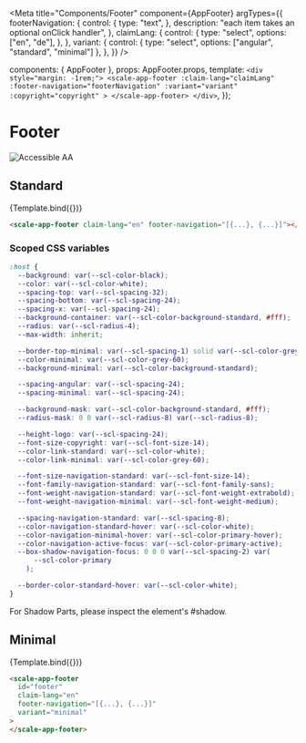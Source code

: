 
<Meta
  title="Components/Footer"
  component={AppFooter}
  argTypes={{
    footerNavigation: {
      control: {
        type: "text",
      },
      description: "each item takes an optional onClick handler",
    },
    claimLang: {
      control: {
        type: "select",
        options: ["en", "de"],
      },
    },
    variant: {
      control: { type: "select", options: ["angular", "standard", "minimal"] },
    },
  }}
/>

  components: { AppFooter },
  props: AppFooter.props,
  template: `
    <div style="margin: -1rem;">
      <scale-app-footer
        :claim-lang="claimLang"
        :footer-navigation="footerNavigation"
        :variant="variant"
        :copyright="copyright"
      >
      </scale-app-footer>
    </div>
  `,
});

<div
  style={{
    display: "inline-flex",
    alignItems: "center",
    justifyContent: "space-between",
    width: "100%",
  }}
>
  <h1>Footer</h1>
  <img src="assets/aa.png" alt="Accessible AA" />
</div>

## Standard

<Canvas withSource="none">
  <Story
    name="Standard"
    inline={false}
    height={500}
    args={{
      claimLang: "en",
      footerNavigation: JSON.stringify(footerNavigation),
    }}
  >
    {Template.bind({})}
  </Story>
</Canvas>

<ArgsTable story="Standard" />

```html
<scale-app-footer claim-lang="en" footer-navigation="[{...}, {...}]"></scale-app-footer>
```

### Scoped CSS variables

```css
:host {
  --background: var(--scl-color-black);
  --color: var(--scl-color-white);
  --spacing-top: var(--scl-spacing-32);
  --spacing-bottom: var(--scl-spacing-24);
  --spacing-x: var(--scl-spacing-24);
  --background-container: var(--scl-color-background-standard, #fff);
  --radius: var(--scl-radius-4);
  --max-width: inherit;

  --border-top-minimal: var(--scl-spacing-1) solid var(--scl-color-grey-20);
  --color-minimal: var(--scl-color-grey-60);
  --background-minimal: var(--scl-color-background-standard);

  --spacing-angular: var(--scl-spacing-24);
  --spacing-minimal: var(--scl-spacing-24);

  --background-mask: var(--scl-color-background-standard, #fff);
  --radius-mask: 0 0 var(--scl-radius-8) var(--scl-radius-8);

  --height-logo: var(--scl-spacing-24);
  --font-size-copyright: var(--scl-font-size-14);
  --color-link-standard: var(--scl-color-white);
  --color-link-minimal: var(--scl-color-grey-60);

  --font-size-navigation-standard: var(--scl-font-size-14);
  --font-family-navigation-standard: var(--scl-font-family-sans);
  --font-weight-navigation-standard: var(--scl-font-weight-extrabold);
  --font-weight-navigation-minimal: var(--scl-font-weight-medium);

  --spacing-navigation-standard: var(--scl-spacing-8);
  --color-navigation-standard-hover: var(--scl-color-white);
  --color-navigation-minimal-hover: var(--scl-color-primary-hover);
  --color-navigation-active-focus: var(--scl-color-primary-active);
  --box-shadow-navigation-focus: 0 0 0 var(--scl-spacing-2) var(
      --scl-color-primary
    );

  --border-color-standard-hover: var(--scl-color-white);
}
```

For Shadow Parts, please inspect the element's #shadow.

## Minimal

<Canvas withSource="none">
  <Story
    name="Minimal"
    inline={false}
    height={500}
    args={{
      claimLang: "en",
      footerNavigation: JSON.stringify(footerNavigation),
      variant: "minimal",
    }}
  >
    {Template.bind({})}
  </Story>
</Canvas>

```html
<scale-app-footer
  id="footer"
  claim-lang="en"
  footer-navigation="[{...}, {...}]"
  variant="minimal"
>
</scale-app-footer>
```
